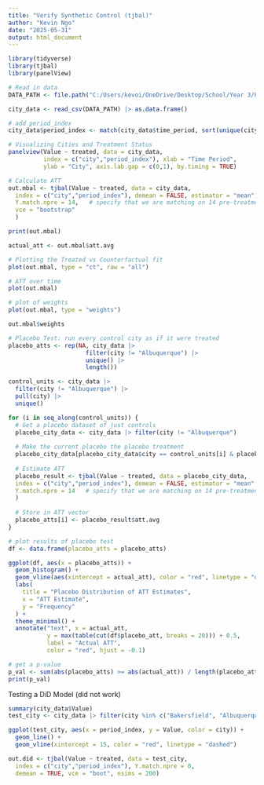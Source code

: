 ```yaml
---
title: "Verify Synthetic Control (tjbal)"
author: "Kevin Ngo"
date: "2025-05-31"
output: html_document
---
```


```r
library(tidyverse)
library(tjbal)
library(panelView)
```

```r
# Read in data
DATA_PATH <- file.path("C:/Users/kevoi/OneDrive/Desktop/School/Year 3/POLI SCI 200C/final_project/data_cleaning", "city_data.csv")

city_data <- read_csv(DATA_PATH) |> as.data.frame()
```

```r
# add period_index
city_data$period_index <- match(city_data$time_period, sort(unique(city_data$time_period)))
```


```r
# Visualizing Cities and Treatment Status 
panelview(Value ~ treated, data = city_data, 
          index = c("city","period_index"), xlab = "Time Period", 
          ylab = "City", axis.lab.gap = c(0,1), by.timing = TRUE)
```

```r
# Calculate ATT
out.mbal <- tjbal(Value ~ treated, data = city_data,
  index = c("city","period_index"), demean = FALSE, estimator = "mean",
  Y.match.npre = 14,   # specify that we are matching on 14 pre-treatment outcome time periods 
  vce = "bootstrap"
  )

print(out.mbal)

actual_att <- out.mbal$att.avg
```

```r
# Plotting the Treated vs Counterfactual fit
plot(out.mbal, type = "ct", raw = "all")
```
```r
# ATT over time
plot(out.mbal)
```
```r
# plot of weights
plot(out.mbal, type = "weights")
```
```r
out.mbal$weights 
```


```r
# Placebo Test: run every control city as if it were treated
placebo_atts <- rep(NA, city_data |> 
                      filter(city != "Albuquerque") |>  
                      unique() |> 
                      length())

control_units <- city_data |> 
  filter(city != "Albuquerque") |> 
  pull(city) |> 
  unique()

for (i in seq_along(control_units)) {
  # Get a placebo dataset of just controls
  placebo_city_data <- city_data |> filter(city != "Albuquerque")
  
  # Make the current placebo the placebo treatment
  placebo_city_data[placebo_city_data$city == control_units[i] & placebo_city_data$period_index > 14, "treated"] <- 1
  
  # Estimate ATT
  placebo_result <- tjbal(Value ~ treated, data = placebo_city_data,
  index = c("city","period_index"), demean = FALSE, estimator = "mean",
  Y.match.npre = 14   # specify that we are matching on 14 pre-treatment outcome time periods 
  )
  
  # Store in ATT vector
  placebo_atts[i] <- placebo_result$att.avg
} 
```
```r
# plot results of placebo test
df <- data.frame(placebo_atts = placebo_atts)

ggplot(df, aes(x = placebo_atts)) +
  geom_histogram() +
  geom_vline(aes(xintercept = actual_att), color = "red", linetype = "dashed") +
  labs(
    title = "Placebo Distribution of ATT Estimates",
    x = "ATT Estimate",
    y = "Frequency"
  ) +
  theme_minimal() +
  annotate("text", x = actual_att, 
           y = max(table(cut(df$placebo_att, breaks = 20))) + 0.5, 
           label = "Actual ATT", 
           color = "red", hjust = -0.1)
```

```r
# get a p-value
p_val <- sum(abs(placebo_atts) >= abs(actual_att)) / length(placebo_atts)
print(p_val)
```
Testing a DiD Model (did not work)

```r
summary(city_data$Value)
test_city <- city_data |> filter(city %in% c("Bakersfield", "Albuquerque"))

ggplot(test_city, aes(x = period_index, y = Value, color = city)) +
  geom_line() +
  geom_vline(xintercept = 15, color = "red", linetype = "dashed")
```
```r
out.did <- tjbal(Value ~ treated, data = test_city,   
  index = c("city","period_index"), Y.match.npre = 0, 
  demean = TRUE, vce = "boot", nsims = 200)
```






